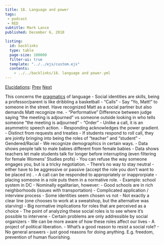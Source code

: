 ```yaml
---
title: 18. Language and power
tags: 
 - podcast
 - RED
subtitle: Mark Lance
published: December 6, 2010

listing:
  id: backlinks
  type: table
  page-size: 100000
  filter-ui: true
  template: "../../ejs/custom.ejs"
  contents:
    - ../../backlinks/18. language and power.yml
---
```


[Elucidations](/docs/phil/Elucidations.html): [Prev](/docs/phil/17. Mechanism and causation.html) [Next](/docs/phil/19. Epistemic vigilance.html)

This concerns the [pragmatics](/docs/phil/Pragmatics.html) of language
- Social identities are skills, being a professor/parent is like dribbling a 
  basketball
- "Calls"
  - Say "Yo, Matt!" to someone in the street. Have recognized Matt as a social 
    partner but also demands Matt recognize me.
- "Performative" Difference between judge saying "the meeting is adjourned" vs 
  someone outside looking in who tells someone "the meeting is adjourned"
- "Order"
  - Unlike a call, it is an asymmetric speech action.
  - Responding acknowledges the power gradient.
  - Distinct from requests and treaties
  - If students respond to roll call, they are jointly bringing into being the 
    roles of "teacher" and "student"
- Gendered/Racial
  - We recognize demographics in certain ways.
    - Data shows people talk to male babies different from female babies
    - Data shows teachers let male students talk for longer before interrupting 
      (even filtering for female Womens' Studies profs)
- You can refuse the way someone engages you, but is a tricky negotiation.
  - There's no way to stay neutral - either have to be aggressive or passive 
    (accept the role you don't want to be placed in) .
- A call can be responded to appropriately or inapprorpiate - placing someone in 
  a role puts them in a normative role.
- Example: school system in DC
  - Nominally egalitarian, however:
    - Good schools are in rich neighborhoods (issues with transportation)
    - Complicated application / interview process
- Some identities seem chosen vs not
  - Not exactly a clear line (one chooses to work at a sweatshop, but the 
    alternative was starving)
  - Big normative implications for roles that are perceived as a choice
- The point of analyzing these social roles is to see where it's possible to 
  intervene
  - Certain problems are only addressible by social organizers
  - We can be more aware of how these roles affect our lives
  - A project of political liberation.
- What's a good reason to resist a social role?
  - No general answers - just good reasons for doing anything. E.g. freedom, 
    prevention of human fluorishing.
